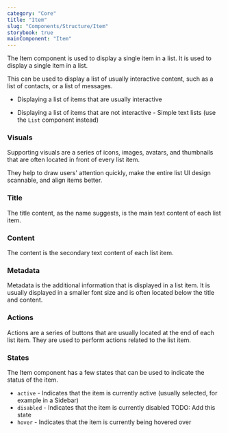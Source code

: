 ```yaml
---
category: "Core"
title: "Item"
slug: "Components/Structure/Item"
storybook: true
mainComponent: "Item"
---
```


The Item component is used to display a single item in a list. It is used to display a single item in a list.

This can be used to display a list of usually interactive content, such as a list of contacts, or a list of messages.

<DoUse>

- Displaying a list of items that are usually interactive

</DoUse>

<DoNotUse>

- Displaying a list of items that are not interactive - Simple text lists (use
  the `List` component instead)

</DoNotUse>

### Visuals

Supporting visuals are a series of icons, images, avatars, and thumbnails that are often located in front of every list item.

They help to draw users' attention quickly, make the entire list UI design scannable, and align items better.

### Title

The title content, as the name suggests, is the main text content of each list item.

### Content

The content is the secondary text content of each list item.

### Metadata

Metadata is the additional information that is displayed in a list item. It is usually displayed in a smaller font size and is often located below the title and content.

### Actions

Actions are a series of buttons that are usually located at the end of each list item. They are used to perform actions related to the list item.

### States

The Item component has a few states that can be used to indicate the status of the item.

- `active` - Indicates that the item is currently active (usually selected, for example in a Sidebar)
- `disabled` - Indicates that the item is currently disabled TODO: Add this state
- `hover` - Indicates that the item is currently being hovered over
